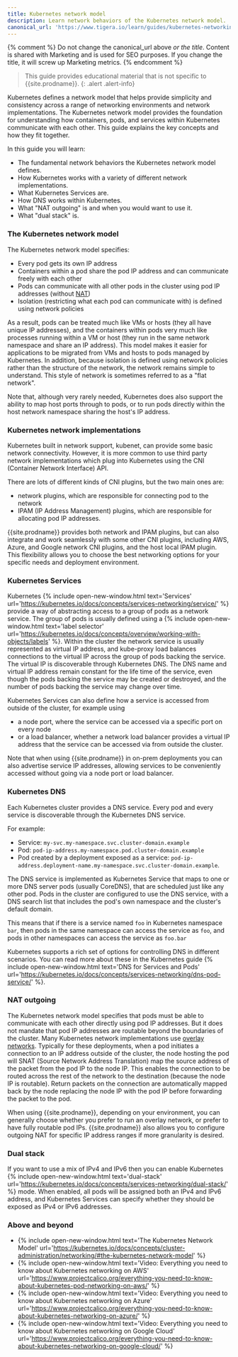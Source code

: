 ```yaml
---
title: Kubernetes network model
description: Learn network behaviors of the Kubernetes network model.
canonical_url: 'https://www.tigera.io/learn/guides/kubernetes-networking/'
---
```


{% comment %}
Do not change the canonical_url above *or the title*. Content is shared with Marketing and is used for SEO purposes. If you change the title, it will screw up Marketing metrics. 
{% endcomment %}

> <span class="glyphicon glyphicon-info-sign"></span> This guide provides educational material that is not specific to {{site.prodname}}.
{: .alert .alert-info}

Kubernetes defines a network model that helps provide simplicity and consistency across a range of networking
environments and network implementations. The Kubernetes network model provides the foundation for understanding how
containers, pods, and services within Kubernetes communicate with each other. This guide explains the key concepts and
how they fit together. 

In this guide you will learn:
- The fundamental network behaviors the Kubernetes network model defines.
- How Kubernetes works with a variety of different network implementations.
- What Kubernetes Services are.
- How DNS works within Kubernetes.
- What "NAT outgoing" is and when you would want to use it.
- What "dual stack" is.

### The Kubernetes network model

The Kubernetes network model specifies:
- Every pod gets its own IP address
- Containers within a pod share the pod IP address and can communicate freely with each other
- Pods can communicate with all other pods in the cluster using pod IP addresses (without
  [NAT]({{site.baseurl}}/get-started/training/about-networking))
- Isolation (restricting what each pod can communicate with) is defined using network policies

As a result, pods can be treated much like VMs or hosts (they all have unique IP addresses), and the containers within
pods very much like processes running within a VM or host (they run in the same network namespace and share an IP
address). This model makes it easier for applications to be migrated from VMs and hosts to pods managed by Kubernetes.
In addition, because isolation is defined using network policies rather than the structure of the network, the network
remains simple to understand. This style of network is sometimes referred to as a "flat network".

Note that, although very rarely needed, Kubernetes does also support the ability to map host ports through to pods, or
to run pods directly within the host network namespace sharing the host's IP address.

### Kubernetes network implementations

Kubernetes built in network support, kubenet, can provide some basic network connectivity. However, it is more common to
use third party network implementations which plug into Kubernetes using the CNI (Container Network Interface) API.

There are lots of different kinds of CNI plugins, but the two main ones are:
- network plugins, which are responsible for connecting pod to the network
- IPAM (IP Address Management) plugins, which are responsible for allocating pod IP addresses.

{{site.prodname}} provides both network and IPAM plugins, but can also integrate and work seamlessly with some other CNI
plugins, including AWS, Azure, and Google network CNI plugins, and the host local IPAM plugin. This flexibility allows
you to choose the best networking options for your specific needs and deployment environment. 

### Kubernetes Services

Kubernetes {% include open-new-window.html text='Services'
url='https://kubernetes.io/docs/concepts/services-networking/service/' %} provide a way of abstracting access to a group
of pods as a network service. The group of pods is usually defined using a {% include open-new-window.html text='label
selector' url='https://kubernetes.io/docs/concepts/overview/working-with-objects/labels' %}. Within the cluster the
network service is usually represented as virtual IP address, and kube-proxy load balances connections to the virtual IP
across the group of pods backing the service. The virtual IP is discoverable through Kubernetes DNS.  The DNS name and
virtual IP address remain constant for the life time of the service, even though the pods backing the service may be
created or destroyed, and the number of pods backing the service may change over time.

Kubernetes Services can also define how a service is accessed from outside of the cluster, for example using
- a node port, where the service can be accessed via a specific port on every node
- or a load balancer, whether a network load balancer provides a virtual IP address that the service can be accessed via
  from outside the cluster.

Note that when using {{site.prodname}} in on-prem deployments you can also advertise service IP
addresses, allowing services to be conveniently accessed without
going via a node port or load balancer.

### Kubernetes DNS

Each Kubernetes cluster provides a DNS service. Every pod and every service is discoverable through the Kubernetes DNS
service.

For example:
- Service: `my-svc.my-namespace.svc.cluster-domain.example`
- Pod: `pod-ip-address.my-namespace.pod.cluster-domain.example`
- Pod created by a deployment exposed as a service:
  `pod-ip-address.deployment-name.my-namespace.svc.cluster-domain.example`.

The DNS service is implemented as Kubernetes Service that maps to one or more DNS server pods (usually CoreDNS), that
are scheduled just like any other pod. Pods in the cluster are configured to use the DNS service, with a DNS search list
that includes the pod's own namespace and the cluster's default domain.

This means that if there is a service named `foo` in Kubernetes namespace `bar`, then pods in the same namespace can
access the service as `foo`, and pods in other namespaces can access the service as `foo.bar`

Kubernetes supports a rich set of options for controlling DNS in different scenarios. You can read more about these in
the Kubernetes guide {% include open-new-window.html text='DNS for Services and Pods'
url='https://kubernetes.io/docs/concepts/services-networking/dns-pod-service/' %}.

### NAT outgoing

The Kubernetes network model specifies that pods must be able to communicate with each other directly using pod IP
addresses. But it does not mandate that pod IP addresses are routable beyond the boundaries of the cluster. Many
Kubernetes network implementations use [overlay networks]({{site.baseurl}}/get-started/training/about-networking).
Typically for these deployments, when a pod initiates a connection to an IP address outside of the cluster, the node
hosting the pod will SNAT (Source Network Address Translation) map the source address of the packet from the pod IP to
the node IP. This enables the connection to be routed across the rest of the network to the destination (because the
node IP is routable). Return packets on the connection are automatically mapped back by the node replacing the node IP
with the pod IP before forwarding the packet to the pod.

When using {{site.prodname}}, depending on your environment, you can generally choose whether you prefer to run an
overlay network, or prefer to have fully routable pod IPs. {{site.prodname}} also
allows you to configure outgoing NAT for specific IP address
ranges if more granularity is desired.

### Dual stack

If you want to use a mix of IPv4 and IPv6 then you can enable Kubernetes {% include open-new-window.html
text='dual-stack' url='https://kubernetes.io/docs/concepts/services-networking/dual-stack/' %} mode. When enabled, all
pods will be assigned both an IPv4 and IPv6 address, and Kubernetes Services can specify whether they should be exposed
as IPv4 or IPv6 addresses.

### Above and beyond

- {% include open-new-window.html text='The Kubernetes Network Model'
  url='https://kubernetes.io/docs/concepts/cluster-administration/networking/#the-kubernetes-network-model' %} 
- {% include open-new-window.html text='Video: Everything you need to know about Kubernetes networking on AWS'
  url='https://www.projectcalico.org/everything-you-need-to-know-about-kubernetes-pod-networking-on-aws/' %}
- {% include open-new-window.html text='Video: Everything you need to know about Kubernetes networking on Azure'
  url='https://www.projectcalico.org/everything-you-need-to-know-about-kubernetes-networking-on-azure/' %}
- {% include open-new-window.html text='Video: Everything you need to know about Kubernetes networking on Google Cloud'
  url='https://www.projectcalico.org/everything-you-need-to-know-about-kubernetes-networking-on-google-cloud/' %}

